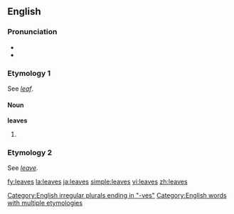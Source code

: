 ==English==

{{rank|trust|perfectly|fixed|851|leaves|chair|date|summer}}

===Pronunciation===
*{{IPA|/liːvz/}}
*{{audio|en-us-leaves.ogg|Audio (US)}}

===Etymology 1===
See ''[[leaf]]''.

====Noun====
{{wikipedia}}
'''leaves'''

# {{plural of|[[leaf]]}}

===Etymology 2===
See ''[[leave]]''.


[[Category:English irregular plurals ending in "-ves"]]
[[Category:English words with multiple etymologies]]

[[fy:leaves]]
[[la:leaves]]
[[ja:leaves]]
[[simple:leaves]]
[[vi:leaves]]
[[zh:leaves]]
